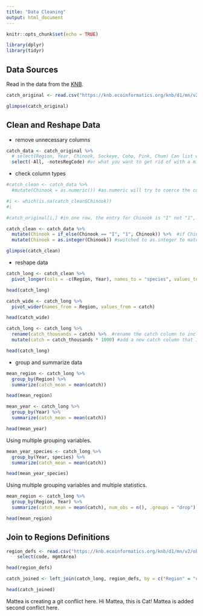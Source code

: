 ```yaml
---
title: "Data Cleaning"
output: html_document
---
```


```r
knitr::opts_chunk$set(echo = TRUE)
```

```r
library(dplyr)
library(tidyr)
```

## Data Sources

Read in the data from the [KNB](https://knb.ecoinformatics.org/#view/df35b.304.2). 

```r
catch_original <- read.csv("https://knb.ecoinformatics.org/knb/d1/mn/v2/object/df35b.302.1")

glimpse(catch_original)
```

## Clean and Reshape Data

* remove unnecessary columns

```r
catch_data <- catch_original %>% 
  # select(Region, Year, Chinook, Sockeye, Coho, Pink, Chum) Can list what you want to keep
  select(-All, -notesRegCode) #or what you want to get rid of with a minus symbol
```

* check column types

```r
#catch_clean <- catch_data %>% 
  #mutate(Chinook = as.numeric()) #as.numeric will try to coerce the column Chinook to numeric form (it was character). This code did not run, so the next code chunk will not run because catch_clean was not created here.

```

```r
#i <- which(is.na(catch_clean$Chinook))
#i

#catch_original[i,] #in one row, the entry for Chinook is "I" not "1", go back to original data sheets to see if it is an error or a footnote
```

```r
catch_clean <- catch_data %>% 
  mutate(Chinook = if_else(Chinook == "I", "1", Chinook)) %>%  #if Chinook is equal to I, make it one, otherwise, leave it alone
  mutate(Chinook = as.integer(Chinook)) #switched to as.integer to match the other column types in the dataset

glimpse(catch_clean)  
```


* reshape data

```r
catch_long <- catch_clean %>% 
  pivot_longer(cols = -c(Region, Year), names_to = "species", values_to = "catch")

head(catch_long)
```

```r
catch_wide <- catch_long %>% 
  pivot_wider(names_from = Region, values_from = catch)

head(catch_wide)
```

```r
catch_long <- catch_long %>% 
  rename(catch_thousands = catch) %>%  #rename the catch column to include units
  mutate(catch = catch_thousands * 1000) #add a new catch column that is actually the number of fish

head(catch_long)
```

* group and summarize data

```r
mean_region <- catch_long %>% 
  group_by(Region) %>% 
  summarize(catch_mean = mean(catch))

head(mean_region)
```

```r
mean_year <- catch_long %>% 
  group_by(Year) %>% 
  summarize(catch_mean = mean(catch))

head(mean_year)
```

Using multiple grouping variables.  

```r
mean_year_species <- catch_long %>% 
  group_by(Year, species) %>% 
  summarize(catch_mean = mean(catch))

head(mean_year_species)
```

Using multiple grouping variables and multiple statistics.  

```r
mean_region <- catch_long %>% 
  group_by(Region, Year) %>% 
  summarize(catch_mean = mean(catch), num_obs = n(), .groups = "drop") #can drop the groups to prevent grouping errors later

head(mean_region)
```


## Join to Regions Definitions 

```r
region_defs <- read.csv("https://knb.ecoinformatics.org/knb/d1/mn/v2/object/df35b.303.1") %>% 
    select(code, mgmtArea)

head(region_defs)
```


```r
catch_joined <- left_join(catch_long, region_defs, by = c("Region" = "code"))

head(catch_joined)
```

Mattea is creating a git conflict here. Hi Mattea, this is Cat! Mattea is added second conflict here.

